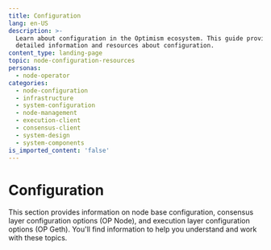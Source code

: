```yaml
---
title: Configuration
lang: en-US
description: >-
  Learn about configuration in the Optimism ecosystem. This guide provides
  detailed information and resources about configuration.
content_type: landing-page
topic: node-configuration-resources
personas:
  - node-operator
categories:
  - node-configuration
  - infrastructure
  - system-configuration
  - node-management
  - execution-client
  - consensus-client
  - system-design
  - system-components
is_imported_content: 'false'
---
```



# Configuration

This section provides information on node base configuration, consensus layer configuration options (OP Node), and execution layer configuration options (OP Geth). You'll find information to help you understand and work with these topics.

<Cards>
  <Card title="Node base configuration" href="/node-operators/guides/configuration/base" />

  <Card title="Consensus layer configuration options (op Node)" href="/node-operators/guides/configuration/consensus" />

  <Card title="Execution layer configuration options (op Geth)" href="/node-operators/guides/configuration/execution" />
</Cards>
